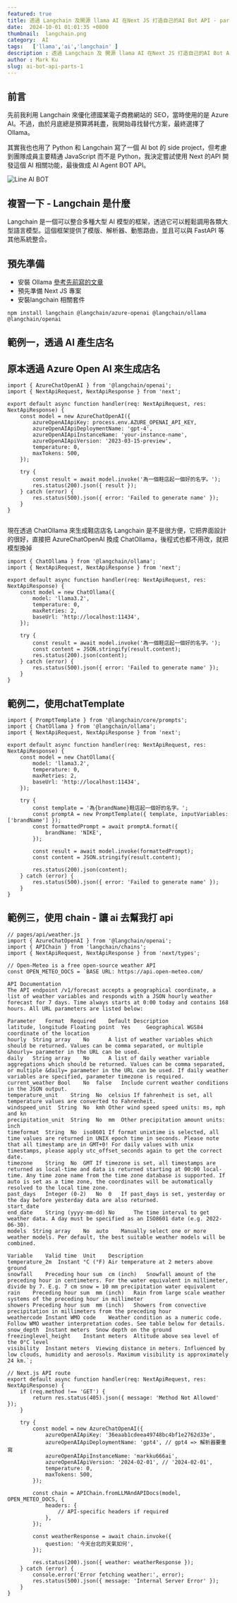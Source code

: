 ```yaml
---
featured: true
title: 透過 Langchain 及開源 llama AI 在Next JS 打造自己的AI Bot API - part's 1
date:  2024-10-01 01:01:35 +0800
thumbnail:  langchain.png
category:  AI  
tags:   ['llama','ai','langchain' ]
description : 透過 Langchain 及 開源 llama AI 在Next JS 打造自己的AI Bot API - part's 1
author : Mark Ku
slug: ai-bot-api-parts-1
---
```

## 前言 
先前我利用 Langchain 來優化德國某電子商務網站的 SEO，當時使用的是 Azure AI。不過，由於月底總是預算將耗盡，我開始尋找替代方案，最終選擇了 Ollama。

其實我也也用了 Python 和 Langchain 寫了一個 AI bot 的 side project，但考慮到團隊成員主要精通 JavaScript 而不是 Python，我決定嘗試使用 Next 的API 開發這個 AI 相關功能，最後做成 AI Agent BOT API。

![Line AI BOT](line-ai-bot.png)


## 複習一下 - Langchain 是什麼
Langchain 是一個可以整合多種大型 AI 模型的框架，透過它可以輕鬆調用各類大型語言模型。這個框架提供了模版、解析器、動態路由，並且可以與 FastAPI 等其他系統整合。

## 預先準備
* 安裝 Ollama [參考先前寫的文章](https://blog.markkulab.net/build-your-ollama-ai-with-hardware-acceleration/)
* 預先準備 Next JS 專案
* 安裝langchain 相關套件

```
npm install langchain @langchain/azure-openai @langchain/ollama @langchain/openai
```
## 範例一，透過 AI 產生店名
## 原本透過 Azure Open AI 來生成店名

```
import { AzureChatOpenAI } from '@langchain/openai';
import { NextApiRequest, NextApiResponse } from 'next';

export default async function handler(req: NextApiRequest, res: NextApiResponse) {
    const model = new AzureChatOpenAI({
        azureOpenAIApiKey: process.env.AZURE_OPENAI_API_KEY,
        azureOpenAIApiDeploymentName: 'gpt-4',
        azureOpenAIApiInstanceName: 'your-instance-name',
        azureOpenAIApiVersion: '2023-03-15-preview',
        temperature: 0,
        maxTokens: 500,
    });

    try {
        const result = await model.invoke('為一個鞋店起一個好的名字。');
        res.status(200).json({ result });
    } catch (error) {
        res.status(500).json({ error: 'Failed to generate name' });
    }
}


```
現在透過 ChatOllama 來生成鞋店店名
Langchain 是不是很方便，它把界面設計的很好，直接把 AzureChatOpenAI 換成 ChatOllama，後程式也都不用改，就把模型換掉
```
import { ChatOllama } from '@langchain/ollama';
import { NextApiRequest, NextApiResponse } from 'next';

export default async function handler(req: NextApiRequest, res: NextApiResponse) {
    const model = new ChatOllama({
        model: 'llama3.2',
        temperature: 0,
        maxRetries: 2,
        baseUrl: 'http://localhost:11434',
    });

    try {
        const result = await model.invoke('為一個鞋店起一個好的名字。');
        const content = JSON.stringify(result.content);
        res.status(200).json(content);
    } catch (error) {
        res.status(500).json({ error: 'Failed to generate name' });
    }
}

```
## 範例二，使用chatTemplate 

```
import { PromptTemplate } from '@langchain/core/prompts';
import { ChatOllama } from '@langchain/ollama';
import { NextApiRequest, NextApiResponse } from 'next';

export default async function handler(req: NextApiRequest, res: NextApiResponse) {
    const model = new ChatOllama({
        model: 'llama3.2',
        temperature: 0,
        maxRetries: 2,
        baseUrl: 'http://localhost:11434',
    });

    try {
        const template = '為{brandName}鞋店起一個好的名字。';
        const promptA = new PromptTemplate({ template, inputVariables: ['brandName'] });
        const formattedPrompt = await promptA.format({
            brandName: 'NIKE',
        });

        const result = await model.invoke(formattedPrompt);
        const content = JSON.stringify(result.content);

        res.status(200).json(content);
    } catch (error) {
        res.status(500).json({ error: 'Failed to generate name' });
    }
}

```
## 範例三，使用 chain - 讓 ai 去幫我打 api 

```
// pages/api/weather.js
import { AzureChatOpenAI } from '@langchain/openai';
import { APIChain } from 'langchain/chains';
import { NextApiRequest, NextApiResponse } from 'next/types';

// Open-Meteo is a free open-source weather API
const OPEN_METEO_DOCS = `BASE URL: https://api.open-meteo.com/

API Documentation
The API endpoint /v1/forecast accepts a geographical coordinate, a list of weather variables and responds with a JSON hourly weather forecast for 7 days. Time always starts at 0:00 today and contains 168 hours. All URL parameters are listed below:

Parameter	Format	Required	Default	Description
latitude, longitude	Floating point	Yes		Geographical WGS84 coordinate of the location
hourly	String array	No		A list of weather variables which should be returned. Values can be comma separated, or multiple &hourly= parameter in the URL can be used.
daily	String array	No		A list of daily weather variable aggregations which should be returned. Values can be comma separated, or multiple &daily= parameter in the URL can be used. If daily weather variables are specified, parameter timezone is required.
current_weather	Bool	No	false	Include current weather conditions in the JSON output.
temperature_unit	String	No	celsius	If fahrenheit is set, all temperature values are converted to Fahrenheit.
windspeed_unit	String	No	kmh	Other wind speed speed units: ms, mph and kn
precipitation_unit	String	No	mm	Other precipitation amount units: inch
timeformat	String	No	iso8601	If format unixtime is selected, all time values are returned in UNIX epoch time in seconds. Please note that all timestamp are in GMT+0! For daily values with unix timestamps, please apply utc_offset_seconds again to get the correct date.
timezone	String	No	GMT	If timezone is set, all timestamps are returned as local-time and data is returned starting at 00:00 local-time. Any time zone name from the time zone database is supported. If auto is set as a time zone, the coordinates will be automatically resolved to the local time zone.
past_days	Integer (0-2)	No	0	If past_days is set, yesterday or the day before yesterday data are also returned.
start_date
end_date	String (yyyy-mm-dd)	No		The time interval to get weather data. A day must be specified as an ISO8601 date (e.g. 2022-06-30).
models	String array	No	auto	Manually select one or more weather models. Per default, the best suitable weather models will be combined.

Variable	Valid time	Unit	Description
temperature_2m	Instant	°C (°F)	Air temperature at 2 meters above ground
snowfall	Preceding hour sum	cm (inch)	Snowfall amount of the preceding hour in centimeters. For the water equivalent in millimeter, divide by 7. E.g. 7 cm snow = 10 mm precipitation water equivalent
rain	Preceding hour sum	mm (inch)	Rain from large scale weather systems of the preceding hour in millimeter
showers	Preceding hour sum	mm (inch)	Showers from convective precipitation in millimeters from the preceding hour
weathercode	Instant	WMO code	Weather condition as a numeric code. Follow WMO weather interpretation codes. See table below for details.
snow_depth	Instant	meters	Snow depth on the ground
freezinglevel_height	Instant	meters	Altitude above sea level of the 0°C level
visibility	Instant	meters	Viewing distance in meters. Influenced by low clouds, humidity and aerosols. Maximum visibility is approximately 24 km.`;

// Next.js API route
export default async function handler(req: NextApiRequest, res: NextApiResponse) {
    if (req.method !== 'GET') {
        return res.status(405).json({ message: 'Method Not Allowed' });
    }

    try {
        const model = new AzureChatOpenAI({
            azureOpenAIApiKey: '36eaab1cdeea49748bc4bf1e2762d33e',
            azureOpenAIApiDeploymentName: 'gpt4', // gpt4 => 解析器要重寫
            azureOpenAIApiInstanceName: 'markku666ai',
            azureOpenAIApiVersion: '2024-02-01', // '2024-02-01',
            temperature: 0,
            maxTokens: 500,
        });

        const chain = APIChain.fromLLMAndAPIDocs(model, OPEN_METEO_DOCS, {
            headers: {
                // API-specific headers if required
            },
        });

        const weatherResponse = await chain.invoke({
            question: '今天台北的天氣如何',
        });

        res.status(200).json({ weather: weatherResponse });
    } catch (error) {
        console.error('Error fetching weather:', error);
        res.status(500).json({ message: 'Internal Server Error' });
    }
}

```
